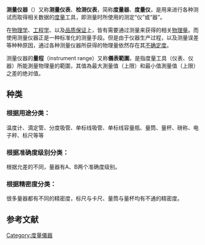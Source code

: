 {{Expand|time=2010-3-13}}
'''测量仪器'''（{{lang-en|Measuring instrument}}）又称'''测量仪表'''、'''检测仪表'''，简称'''度量器'''、'''度量仪'''，是用来进行各种测试而取得相关数据的[[度量|度量]]工具，即测量时所使用的测定“仪”或“器”。

在[[物理学|物理学]]、[[工程学|工程学]]、以及[[品质保证|品质保证]]上，皆有需要通过测量来获得的相关[[物理量|物理量]]。而使用测量仪器正是一种标准化的测量手段。但是由于仪器生产过程，以及测量误差等种种原因，通过各种测量仪器所获得的物理量依然存在其[[不确定度|不确定度]]。

测量仪器的'''量程'''（instrument range）又称'''儀表範圍'''，是指度量工具（仪表、仪器）所能測量物理量的範圍，其值為最大測量值（上限）和最小值測量值（上限）之差的绝对值。

== 种类 ==
===根据用途分类：===
温度计、滴定管、分度吸管、单标线吸管、单标线容量瓶、量筒、量杯、磅称、电子秤、标尺等等

===根据准确度级别分类：===
根据允差的不同，量器有A、B两个准确度级别。

===根据精密度分类：===
很多量器都有不同的精密度，标尺与卡尺、量筒与量杯均有不通的精密度。

==参考文献==
{{reflist}}

[[Category:度量儀器|Category:度量儀器]]